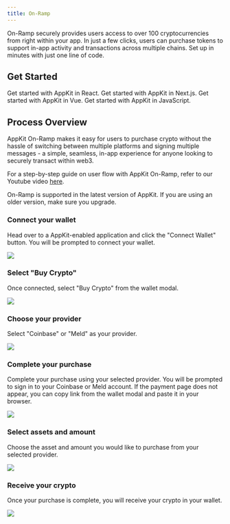 ```yaml
---
title: On-Ramp
---
```


On-Ramp securely provides users access to over 100 cryptocurrencies from right within your app. In just a few clicks, users can purchase tokens to support in-app activity and transactions across multiple chains. Set up in minutes with just one line of code.

<Card
  title="Try Demo"
  href="https://appkit-lab.reown.com/library/wagmi/"
  horizontal
/>

## Get Started

<CardGroup cols={2}>
  <Card title="React" icon="react" href="/appkit/react/transactions/onramp">
    Get started with AppKit in React.
  </Card>

<Card title="Next.js" icon="square-n" href="/appkit/next/transactions/onramp">
  Get started with AppKit in Next.js.
</Card>

<Card title="Vue" icon="vuejs" href="/appkit/vue/transactions/onramp">
  Get started with AppKit in Vue.
</Card>

  <Card title="JavaScript" icon="js" href="/appkit/javascript/transactions/onramp">
    Get started with AppKit in JavaScript.
  </Card>
</CardGroup>

## Process Overview

AppKit On-Ramp makes it easy for users to purchase crypto without the hassle of switching between multiple platforms and signing multiple messages - a simple, seamless, in-app experience for anyone looking to securely transact within web3.

For a step-by-step guide on user flow with AppKit On-Ramp, refer to our Youtube video [here](https://youtu.be/m1E_N5b3r18?t=241&feature=shared).

<Note>
  On-Ramp is supported in the latest version of AppKit. If you are using an
  older version, make sure you upgrade.
</Note>

### Connect your wallet

Head over to a AppKit-enabled application and click the "Connect Wallet" button. You will be prompted to connect your wallet.

<Frame>
  <img src="/images/w3m/onramp/1.png" />
</Frame>

### Select "Buy Crypto"

Once connected, select "Buy Crypto" from the wallet modal.

<Frame>
  <img src="/images/w3m/onramp/2.png" />
</Frame>

### Choose your provider

Select "Coinbase" or "Meld" as your provider.

<Frame>
  <img src="/images/new-onramp.png" />
</Frame>

### Complete your purchase

Complete your purchase using your selected provider. You will be prompted to sign in to your Coinbase or Meld account.
If the payment page does not appear, you can copy link from the wallet modal and paste it in your browser.

<Frame>
  <img src="/images/w3m/onramp/4.png" />
</Frame>

### Select assets and amount

Choose the asset and amount you would like to purchase from your selected provider.

<Frame>
  <img src="/images/w3m/onramp/5.png" />
</Frame>

### Receive your crypto

Once your purchase is complete, you will receive your crypto in your wallet.

<Frame>
  <img src="/images/w3m/onramp/6.png" />
</Frame>
